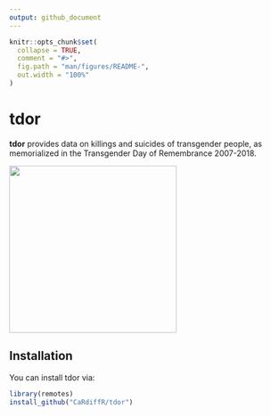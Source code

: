 ```yaml
---
output: github_document
---
```


<!-- README.md is generated from README.Rmd. Please edit that file -->

```r
knitr::opts_chunk$set(
  collapse = TRUE,
  comment = "#>",
  fig.path = "man/figures/README-",
  out.width = "100%"
)
```

# tdor

**tdor** provides data on killings and suicides of transgender people, as 
memorialized in the Transgender Day of Remembrance 2007-2018.


<img src="inst/figures/tdor_hex.png" height="300"/>

## Installation

You can install tdor via:

``` r
library(remotes)
install_github("CaRdiffR/tdor")
```

